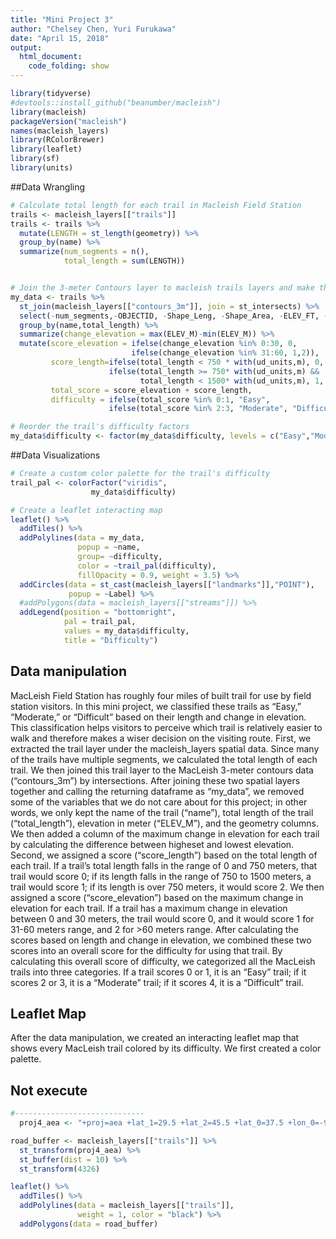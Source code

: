 ```yaml
---
title: "Mini Project 3"
author: "Chelsey Chen, Yuri Furukawa"
date: "April 15, 2018"
output:
  html_document:
    code_folding: show
---
```


```r
library(tidyverse)
#devtools::install_github("beanumber/macleish")
library(macleish)
packageVersion("macleish")
names(macleish_layers)
library(RColorBrewer)
library(leaflet)
library(sf)
library(units)

```


##Data Wrangling 
```r
# Calculate total length for each trail in Macleish Field Station
trails <- macleish_layers[["trails"]]
trails <- trails %>%
  mutate(LENGTH = st_length(geometry)) %>%
  group_by(name) %>%
  summarize(num_segments = n(), 
            total_length = sum(LENGTH))


# Join the 3-meter Contours layer to macleish trails layers and make that as a new dataframe
my_data <- trails %>%
  st_join(macleish_layers[["contours_3m"]], join = st_intersects) %>%
  select(-num_segments,-OBJECTID, -Shape_Leng, -Shape_Area, -ELEV_FT, -INDEX_ARC, -SHAPE_LEN) %>%
  group_by(name,total_length) %>%
  summarize(change_elevation = max(ELEV_M)-min(ELEV_M)) %>%
  mutate(score_elevation = ifelse(change_elevation %in% 0:30, 0,
                           ifelse(change_elevation %in% 31:60, 1,2)),
         score_length=ifelse(total_length < 750 * with(ud_units,m), 0,
                      ifelse(total_length >= 750* with(ud_units,m) && 
                             total_length < 1500* with(ud_units,m), 1, 2)),
         total_score = score_elevation + score_length,
         difficulty = ifelse(total_score %in% 0:1, "Easy",
                      ifelse(total_score %in% 2:3, "Moderate", "Difficult")))

# Reorder the trail's difficulty factors
my_data$difficulty <- factor(my_data$difficulty, levels = c("Easy","Moderate","Difficult"))
```

##Data Visualizations
```r
# Create a custom color palette for the trail's difficulty
trail_pal <- colorFactor("viridis", 
                  my_data$difficulty)

# Create a leaflet interacting map
leaflet() %>%
  addTiles() %>%
  addPolylines(data = my_data,
               popup = ~name,
               group= ~difficulty,
               color = ~trail_pal(difficulty),
               fillOpacity = 0.9, weight = 3.5) %>%
  addCircles(data = st_cast(macleish_layers[["landmarks"]],"POINT"),
             popup = ~Label) %>%
  #addPolygons(data = macleish_layers[["streams"]]) %>%
  addLegend(position = "bottomright",
            pal = trail_pal,
            values = my_data$difficulty, 
            title = "Difficulty")
```

## Data manipulation
MacLeish Field Station has roughly four miles of built trail for use by field station visitors. In this mini project, we classified these trails as “Easy,” “Moderate,” or “Difficult” based on their length and change in elevation. This classification helps visitors to perceive which trail is relatively easier to walk and therefore makes a wiser decision on the visiting route.
First, we extracted the trail layer under the macleish_layers spatial data. Since many of the trails have multiple segments, we calculated the total length of each trail. We then joined this trail layer to the MacLeish 3-meter contours data ("contours_3m") by intersections. After joining these two spatial layers together and calling the returning dataframe as "my_data", we removed some of the variables that we do not care about for this project; in other words, we only kept the name of the trail ("name"), total length of the trail ("total_length"), elevation in meter ("ELEV_M"), and the geometry columns. We then added a column of the maximum change in elevation for each trail by calculating the difference between higheset and lowest elevation.
Second, we assigned a score ("score_length") based on the total length of each trail. If a trail's total length falls in the range of 0 and 750 meters, that trail would score 0; if its length falls in the range of 750 to 1500 meters, a trail would score 1; if its length is over 750 meters, it would score 2. We then assigned a score ("score_elevation") based on the maximum change in elevation for each trail. If a trail has a maximum change in elevation between 0 and 30 meters, the trail would score 0, and it would score 1 for 31-60 meters range, and 2 for >60 meters range. After calculating the scores based on length and change in elevation, we combined these two scores into an overall score for the difficulty for using that trail. By calculating this overall score of difficulty, we categorized all the MacLeish trails into three categories. If a trail scores 0 or 1, it is an "Easy" trail; if it scores 2 or 3, it is a "Moderate" trail; if it scores 4, it is a "Difficult" trail.

## Leaflet Map
After the data manipulation, we created an interacting leaflet map that shows every MacLeish trail colored by its difficulty. We first created a color palette.



## Not execute
```r
#-----------------------------
  proj4_aea <- "+proj=aea +lat_1=29.5 +lat_2=45.5 +lat_0=37.5 +lon_0=-96 +x_0=0 +y_0=0 +ellps=GRS80 +datum=NAD83 +units=m +no_defs"

road_buffer <- macleish_layers[["trails"]] %>%
  st_transform(proj4_aea) %>%
  st_buffer(dist = 10) %>%
  st_transform(4326)

leaflet() %>%
  addTiles() %>%
  addPolylines(data = macleish_layers[["trails"]], 
               weight = 1, color = "black") %>%
  addPolygons(data = road_buffer) 
```


